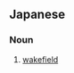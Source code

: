 ==Japanese==
{{ja-kanjitab|こう|せき|ば}}

===Noun===
{{ja-noun|こうせきば}}

# [[wakefield]] {{gloss|small area of strong potential gradient}}